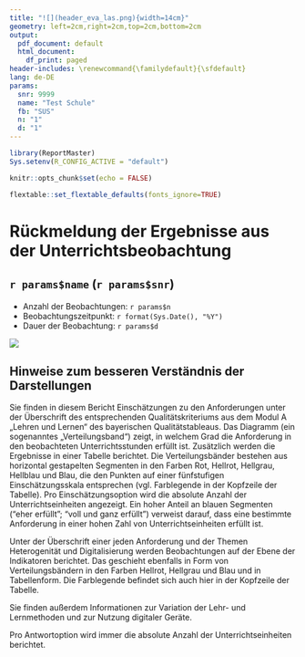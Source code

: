 ```yaml
---
title: "![](header_eva_las.png){width=14cm}"
geometry: left=2cm,right=2cm,top=2cm,bottom=2cm
output:
  pdf_document: default
  html_document:
    df_print: paged
header-includes: \renewcommand{\familydefault}{\sfdefault}
lang: de-DE
params:
  snr: 9999
  name: "Test Schule"
  fb: "SUS"
  n: "1"
  d: "1"
---
```


```r
library(ReportMaster)
Sys.setenv(R_CONFIG_ACTIVE = "default")

knitr::opts_chunk$set(echo = FALSE)

flextable::set_flextable_defaults(fonts_ignore=TRUE)


```

# Rückmeldung der Ergebnisse aus der Unterrichtsbeobachtung

## `r params$name` (`r params$snr`)

-   Anzahl der Beobachtungen: `r params$n`
-   Beobachtungszeitpunkt: `r format(Sys.Date(), "%Y")`
-   Dauer der Beobachtung: `r params$d`

![](graphic_title_ubb.png)

\newpage

## Hinweise zum besseren Verständnis der Darstellungen

Sie finden in diesem Bericht Einschätzungen zu den Anforderungen unter der Überschrift des entsprechenden Qualitätskriteriums aus dem Modul A „Lehren und Lernen“ des bayerischen Qualitätstableaus. Das Diagramm (ein sogenanntes „Verteilungsband“) zeigt, in welchem Grad die Anforderung in den beobachteten Unterrichtsstunden erfüllt ist. Zusätzlich werden die Ergebnisse in einer Tabelle berichtet. Die Verteilungsbänder bestehen aus horizontal gestapelten Segmenten in den Farben Rot, Hellrot, Hellgrau, Hellblau und Blau, die den Punkten auf einer fünfstufigen Einschätzungsskala entsprechen (vgl. Farblegende in der Kopfzeile der Tabelle). Pro Einschätzungsoption wird die absolute Anzahl der Unterrichtseinheiten angezeigt. Ein hoher Anteil an blauen Segmenten ("eher erfüllt"; "voll und ganz erfüllt") verweist darauf, dass eine bestimmte Anforderung in einer hohen Zahl von Unterrichtseinheiten erfüllt ist. 


Unter der Überschrift einer jeden Anforderung und der Themen Heterogenität und Digitalisierung werden Beobachtungen auf der Ebene der Indikatoren berichtet. Das geschieht ebenfalls in Form von Verteilungsbändern in den Farben Hellrot, Hellgrau und Blau und in Tabellenform. Die Farblegende befindet sich auch hier in der Kopfzeile der Tabelle. 


Sie finden außerdem Informationen zur Variation der Lehr- und Lernmethoden und zur Nutzung digitaler Geräte. 


Pro Antwortoption wird immer die absolute Anzahl der Unterrichtseinheiten berichtet.


\pagebreak

